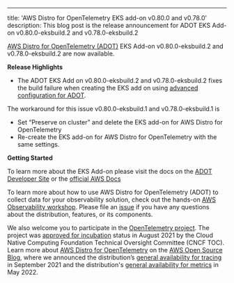 ---
title: 'AWS Distro for OpenTelemetry EKS add-on v0.80.0 and v0.78.0'
description:
    This blog post is the release announcement for ADOT EKS Add-on v0.80.0-eksbuild.2 and v0.78.0-eksbuild.2


<SectionSeparator />

[AWS Distro for OpenTelemetry (ADOT)](https://aws-otel.github.io/) EKS Add-on v0.80.0-eksbuild.2 and v0.78.0-eksbuild.2 are now available.

<SectionSeparator />

**Release Highlights**

* The ADOT EKS Add on v0.80.0-eksbuild.2 and v0.78.0-eksbuild.2 fixes the build failure when creating the EKS add on using [advanced configuration for ADOT](https://aws-otel.github.io/docs/getting-started/adot-eks-add-on/add-on-configuration).


The workaround for this issue v0.80.0-eksbuild.1 and v0.78.0-eksbuild.1 is

- Set “Preserve on cluster” and delete the EKS add-on for AWS Distro for OpenTelemetry
- Re-create the EKS add-on for AWS Distro for OpenTelemetry with the same settings.


**Getting Started**

To learn more about the EKS Add-on please visit the docs on the [ADOT Developer Site](https://aws-otel.github.io/docs/getting-started/adot-eks-add-on) or 
the [official AWS Docs](https://docs.aws.amazon.com/eks/latest/userguide/opentelemetry.html)

To learn more about how to use AWS Distro for OpenTelemetry (ADOT) to collect data for your observability solution,
check out the hands-on [AWS Observability workshop](https://observability.workshop.aws/en/adot.html).
Please file an [issue](https://github.com/aws-observability/aws-otel-community/issues) if you have any
questions about the distribution, features, or its components.

We also welcome you to participate in the [OpenTelemetry project](https://github.com/open-telemetry).
The project was [approved for incubation](https://www.cncf.io/blog/2021/08/26/opentelemetry-becomes-a-cncf-incubating-project/) status
in August 2021 by the Cloud Native Computing Foundation Technical Oversight Committee (CNCF TOC). Learn more about
[AWS Distro for OpenTelemetry](https://aws.amazon.com/blogs/opensource/category/management-tools/aws-distro-for-opentelemetry/) on the
[AWS Open Source Blog](https://aws.amazon.com/blogs/opensource/category/management-tools/aws-distro-for-opentelemetry/), where we announced
the distribution’s [general availability for tracing](https://aws.amazon.com/blogs/opensource/aws-distro-for-opentelemetry-is-now-ga-for-tracing/) in September 2021 
and the distribution's [general availability for metrics](https://aws.amazon.com/blogs/opensource/aws-distro-for-opentelemetry-is-now-generally-available-for-metrics/) in May 2022.